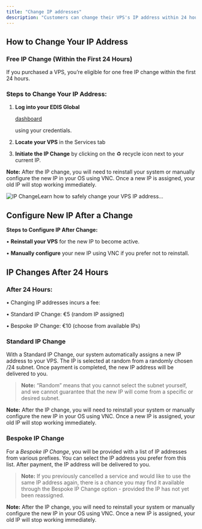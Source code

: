 ```yaml
---
title: "Change IP addresses"
description: "Customers can change their VPS's IP address within 24 hours of purchase free of charge. After 24 hours, a service fee is charged for IP address changes."
---
```



## **How to Change Your IP Address**

### **Free IP Change (Within the First 24 Hours)**

If you purchased a VPS, you’re eligible for one free IP change within the first 24 hours.

### **Steps to Change Your IP Address:**

1. **Log into your EDIS Global** 

   <a href="https://manage.edisglobal.com/clientarea.php" target="_blank">
   dashboard</a>

    using your credentials.
2. **Locate your VPS** in the Services tab
3. **Initiate the IP Change** by clicking on the ♻️ recycle icon next to your current IP.

**Note:** After the IP change, you will need to reinstall your system or manually configure the new IP in your OS using VNC. Once a new IP is assigned, your old IP will stop working immediately.

![IP ChangeLearn how to safely change your VPS IP address...](/assets/vps-change-ip-recycle-symbol.webp)

## Configure New IP After a Change

**Steps to Configure IP After Change:**

• **Reinstall your VPS** for the new IP to become active.

• **Manually configure** your new IP using VNC if you prefer not to reinstall.

<CtaButton label="(Re-) Install Linux/Windows" link="../../vps-management/autoinstall-reinstall-install-vps-linux-windows" />

<CtaButton label="Enable VNC server" link="../../vps-management/enable-vnc-server" />

## **IP Changes After 24 Hours**

### **After 24 Hours:**

• Changing IP addresses incurs a fee:

• Standard IP Change: €5 (random IP assigned)

• Bespoke IP Change: €10 (choose from available IPs)

### Standard IP Change

With a Standard IP Change, our system automatically assigns a new IP address to your VPS. The IP is selected at random from a randomly chosen /24 subnet. Once payment is completed, the new IP address will be delivered to you.

> **Note:** “Random” means that you cannot select the subnet yourself, and we cannot guarantee that the new IP will come from a specific or desired subnet.

<CtaButton label="Order Standard IP Change" link="https://manage.edisglobal.com/cart.php?gid=addons" />

**Note:** After the IP change, you will need to reinstall your system or manually configure the new IP in your OS using VNC. Once a new IP is assigned, your old IP will stop working immediately.

### Bespoke IP Change

For a _Bespoke IP Change_, you will be provided with a list of IP addresses from various prefixes. You can select the IP address you prefer from this list. After payment, the IP address will be delivered to you.

> **Note:** If you previously cancelled a service and would like to use the same IP address again, there is a chance you may find it available through the Bespoke IP Change option - provided the IP has not yet been reassigned.

<CtaButton label="Order Bespoke IP Change" link="https://manage.edisglobal.com/cart.php?gid=addons" />

**Note:** After the IP change, you will need to reinstall your system or manually configure the new IP in your OS using VNC. Once a new IP is assigned, your old IP will stop working immediately.
